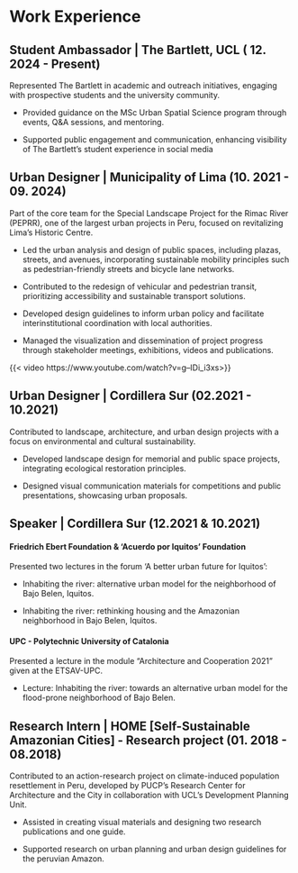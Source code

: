 # Work Experience 

## **Student Ambassador \| The Bartlett, UCL** ( 12. 2024 - Present)

Represented The Bartlett in academic and outreach initiatives, engaging with prospective students and the university community.

-   Provided guidance on the MSc Urban Spatial Science program through events, Q&A sessions, and mentoring.

-   Supported public engagement and communication, enhancing visibility of The Bartlett’s student experience in social media

## **Urban Designer \| Municipality of Lima** (10. 2021 - 09. 2024)

Part of the core team for the Special Landscape Project for the Rimac River (PEPRR), one of the largest urban projects in Peru, focused on revitalizing Lima’s Historic Centre.

-   Led the urban analysis and design of public spaces, including plazas, streets, and avenues, incorporating sustainable mobility principles such as pedestrian-friendly streets and bicycle lane networks.

-   Contributed to the redesign of vehicular and pedestrian transit, prioritizing accessibility and sustainable transport solutions.

-   Developed design guidelines to inform urban policy and facilitate interinstitutional coordination with local authorities.

-   Managed the visualization and dissemination of project progress through stakeholder meetings, exhibitions, videos and publications.

{{< video https://www.youtube.com/watch?v=g--IDi_i3xs>}}

## **Urban Designer \| Cordillera Sur** (02.2021 - 10.2021)

Contributed to landscape, architecture, and urban design projects with a focus on environmental and cultural sustainability.

-   Developed landscape design for memorial and public space projects, integrating ecological restoration principles.

-   Designed visual communication materials for competitions and public presentations, showcasing urban proposals.

## **Speaker \| Cordillera Sur** (12.2021 & 10.2021)

#### Friedrich Ebert Foundation & ‘Acuerdo por Iquitos’ Foundation

Presented two lectures in the forum ‘A better urban future for Iquitos’:

-   Inhabiting the river: alternative urban model for the neighborhood of Bajo Belen, Iquitos.

-   Inhabiting the river: rethinking housing and the Amazonian neighborhood in Bajo Belen, Iquitos.

#### **UPC - Polytechnic University of Catalonia**

Presented a lecture in the module "Architecture and Cooperation 2021" given at the ETSAV-UPC.

-   Lecture: Inhabiting the river: towards an alternative urban model for the flood-prone neighborhood of Bajo Belen.

## **Research Intern \|** HOME \[Self-Sustainable Amazonian Cities\] - Research project (01. 2018 - 08.2018)

Contributed to an action-research project on climate-induced population resettlement in Peru, developed by PUCP’s Research Center for Architecture and the City in collaboration with UCL’s Development Planning Unit.

-   Assisted in creating visual materials and designing two research publications and one guide.

-   Supported research on urban planning and urban design guidelines for the peruvian Amazon.
